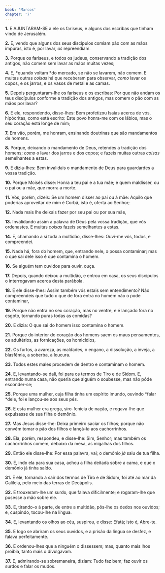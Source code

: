 ```yaml
---
book: 'Marcos'
chapter: '7'
---
```


**1.** E AJUNTARAM-SE a ele os fariseus, e alguns dos escribas que tinham vindo de Jerusalém.

**2.** E, vendo que alguns dos seus discípulos comiam pão com as mãos impuras, isto é, por lavar, *os* repreendiam.

**3.** Porque os fariseus, e todos os judeus, conservando a tradição dos antigos, não comem sem lavar as mãos muitas vezes;

**4.** E, *quando voltam *do mercado, se não se lavarem, não comem. E muitas outras *coisas* há que receberam para observar, *como* lavar os copos, e os jarros, e os vasos de metal e as camas.

**5.** Depois perguntaram-lhe os fariseus e os escribas: Por que não andam os teus discípulos conforme a tradição dos antigos, mas comem o pão com as mãos por lavar?

**6.** E ele, respondendo, disse-lhes: Bem profetizou Isaías acerca de vós, hipócritas, como está escrito: Este povo honra-me com os lábios, mas o seu coração está longe de mim;

**7.** Em vão, porém, me honram, ensinando doutrinas que são mandamentos de homens.

**8.** Porque, deixando o mandamento de Deus, retendes a tradição dos homens; *como* o lavar dos jarros e dos copos; e fazeis muitas outras *coisas* semelhantes a estas.

**9.** E dizia-lhes: Bem invalidais o mandamento de Deus para guardardes a vossa tradição.

**10.** Porque Moisés disse: Honra a teu pai e a tua mãe; e quem maldisser, ou o pai ou a mãe, *que* morra a morte.

**11.** Vós, porém, dizeis: Se um homem disser ao pai ou à mãe: Aquilo que poderias aproveitar de mim é Corbã, isto é, oferta ao Senhor;

**12.** Nada mais lhe deixais fazer por seu pai ou por sua mãe,

**13.** Invalidando assim a palavra de Deus pela vossa tradição, que vós ordenastes. E muitas *coisas* fazeis semelhantes a estas.

**14.** E, chamando a si toda a multidão, disse-lhes: Ouvi-me vós, todos, e compreendei.

**15.** Nada há, fora do homem, que, entrando nele, o possa contaminar; mas o que sai dele isso é que contamina o homem.

**16.** Se alguém tem ouvidos para ouvir, ouça.

**17.** Depois, quando deixou a multidão, e entrou em casa, os seus discípulos o interrogavam acerca desta parábola.

**18.** E ele disse-lhes: Assim também vós estais sem entendimento? Não compreendeis que tudo o que de fora entra no homem não o pode contaminar,

**19.** Porque não entra no seu coração, mas no ventre, e é lançado fora no esgoto, tornando puras todas as comidas?

**20.** E dizia: O que sai do homem isso contamina o homem.

**21.** Porque do interior do coração dos homens saem os maus pensamentos, os adultérios, as fornicações, os homicídios,

**22.** Os furtos, a avareza, as maldades, o engano, a dissolução, a inveja, a blasfêmia, a soberba, a loucura.

**23.** Todos estes males procedem de dentro e contaminam o homem.

**24.** E, levantando-se dali, foi para os termos de Tiro e de Sidom. E, entrando numa casa, não queria que alguém o soubesse, mas não pôde esconder-se;

**25.** Porque uma mulher, cuja filha tinha um espírito imundo, ouvindo *falar *dele, foi e lançou-se aos seus pés.

**26.** E esta mulher era grega, siro-fenícia de nação, e rogava-lhe que expulsasse de sua filha o demônio.

**27.** Mas Jesus disse-lhe: Deixa primeiro saciar os filhos; porque não convém tomar o pão dos filhos e lançá-*lo* aos cachorrinhos.

**28.** Ela, porém, respondeu, e disse-lhe: Sim, Senhor; mas também os cachorrinhos comem, debaixo da mesa, as migalhas dos filhos.

**29.** Então ele disse-lhe: Por essa palavra, vai; o demônio *já* saiu de tua filha.

**30.** E, indo ela para sua casa, achou a filha deitada sobre a cama, e que o demônio já tinha saído.

**31.** E ele, tornando a sair dos termos de Tiro e de Sidom, foi até ao mar da Galileia, pelo meio das terras de Decápolis.

**32.** E trouxeram-lhe um surdo, que falava dificilmente; e rogaram-lhe que pusesse a mão sobre ele.

**33.** E, tirando-o à parte, de entre a multidão, pôs-lhe os dedos nos ouvidos; e, cuspindo, tocou-lhe na língua.

**34.** E, levantando os olhos ao céu, suspirou, e disse: Efatá; isto é, Abre-te.

**35.** E logo se abriram os seus ouvidos, e a prisão da língua se desfez, e falava perfeitamente.

**36.** E ordenou-lhes que a ninguém o dissessem; mas, quanto mais lhos proibia, tanto mais o divulgavam.

**37.** E, admirando-se sobremaneira, diziam: Tudo faz bem; faz ouvir os surdos e falar os mudos.